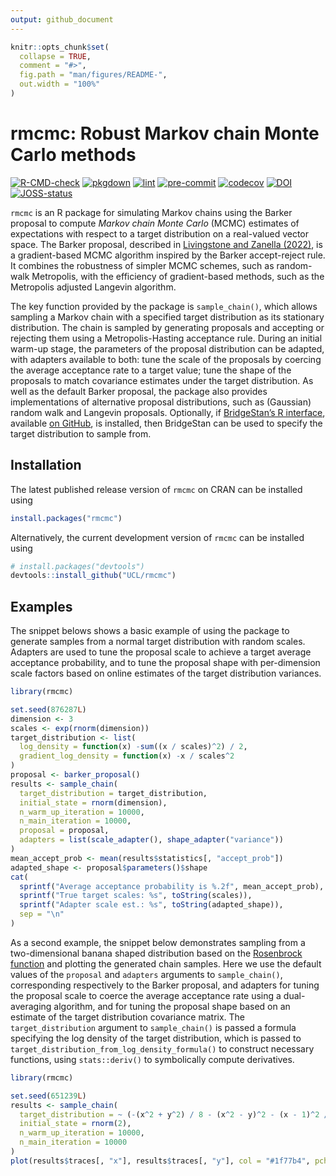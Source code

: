 ```yaml
---
output: github_document
---
```


<!-- README.md is generated from README.Rmd. Please edit that file -->

```r
knitr::opts_chunk$set(
  collapse = TRUE,
  comment = "#>",
  fig.path = "man/figures/README-",
  out.width = "100%"
)
```

# rmcmc: Robust Markov chain Monte Carlo methods

<!-- badges: start -->
[![R-CMD-check](https://github.com/UCL/rmcmc/actions/workflows/R-CMD-check.yaml/badge.svg)](https://github.com/UCL/rmcmc/actions/workflows/R-CMD-check.yaml)
[![pkgdown](https://github.com/UCL/rmcmc/actions/workflows/pkgdown.yaml/badge.svg)](https://github.com/UCL/rmcmc/actions/workflows/pkgdown.yaml)
[![lint](https://github.com/UCL/rmcmc/actions/workflows/lint.yaml/badge.svg)](https://github.com/UCL/rmcmc/actions/workflows/lint.yaml)
[![pre-commit](https://github.com/UCL/rmcmc/actions/workflows/pre-commit.yaml/badge.svg)](https://github.com/UCL/rmcmc/actions/workflows/pre-commit.yaml)
[![codecov](https://codecov.io/github/UCL/rmcmc/graph/badge.svg?token=PL8557fpgT)](https://app.codecov.io/github/UCL/rmcmc)
[![DOI](https://zenodo.org/badge/DOI/10.5281/zenodo.14804043.svg)](https://doi.org/10.5281/zenodo.14804043)
[![JOSS-status](https://joss.theoj.org/papers/b3d646dcf01299076e8a724ec8d909dc/status.svg)](https://joss.theoj.org/papers/b3d646dcf01299076e8a724ec8d909dc)
<!-- badges: end -->

`rmcmc` is an R package for simulating Markov chains using the Barker proposal
to compute _Markov chain Monte Carlo_ (MCMC) estimates of expectations with
respect to a target distribution on a real-valued vector space. 
The Barker proposal, described in [Livingstone and Zanella (2022)](https://doi.org/10.1111/rssb.12482), 
is a gradient-based MCMC algorithm inspired by the Barker accept-reject rule. 
It combines the robustness of simpler MCMC schemes, such as random-walk Metropolis, 
with the efficiency of gradient-based methods, such as the Metropolis adjusted Langevin algorithm.

The key function provided by the package is `sample_chain()`, 
which allows sampling a Markov chain with a specified target distribution as its stationary distribution.
The chain is sampled by generating proposals 
and accepting or rejecting them using a Metropolis-Hasting acceptance rule. 
During an initial warm-up stage, the parameters of the proposal distribution can be adapted, 
with adapters available to both: 
tune the scale of the proposals by coercing the average acceptance rate to a target value; 
tune the shape of the proposals to match covariance estimates under the target distribution. 
As well as the default Barker proposal, the package also provides implementations of alternative proposal distributions, such as (Gaussian) random walk and Langevin proposals. 
Optionally, if [BridgeStan's R interface](https://roualdes.github.io/bridgestan/latest/languages/r.html),
available [on GitHub](https://github.com/roualdes/bridgestan), is installed, 
then BridgeStan can be used to specify the target distribution to sample from.

## Installation

The latest published release version of `rmcmc` on CRAN can be installed using

```r
install.packages("rmcmc")
```

Alternatively, the current development version of `rmcmc` can be installed using

``` r
# install.packages("devtools")
devtools::install_github("UCL/rmcmc")
```

## Examples

The snippet belows shows a basic example of using the package to generate samples from a normal target distribution with random scales. 
Adapters are used to tune the proposal scale to achieve a target average acceptance probability,
and to tune the proposal shape with per-dimension scale factors based on online estimates of the target distribution variances.

```r
library(rmcmc)

set.seed(876287L)
dimension <- 3
scales <- exp(rnorm(dimension))
target_distribution <- list(
  log_density = function(x) -sum((x / scales)^2) / 2,
  gradient_log_density = function(x) -x / scales^2
)
proposal <- barker_proposal()
results <- sample_chain(
  target_distribution = target_distribution,
  initial_state = rnorm(dimension),
  n_warm_up_iteration = 10000,
  n_main_iteration = 10000,
  proposal = proposal,
  adapters = list(scale_adapter(), shape_adapter("variance"))
)
mean_accept_prob <- mean(results$statistics[, "accept_prob"])
adapted_shape <- proposal$parameters()$shape
cat(
  sprintf("Average acceptance probability is %.2f", mean_accept_prob),
  sprintf("True target scales: %s", toString(scales)),
  sprintf("Adapter scale est.: %s", toString(adapted_shape)),
  sep = "\n"
)
```

As a second example, the snippet below demonstrates sampling from a two-dimensional banana shaped distribution based on the [Rosenbrock function](https://en.wikipedia.org/wiki/Rosenbrock_function) and plotting the generated chain samples.
Here we use the default values of the `proposal` and `adapters` arguments to `sample_chain()`,
corresponding respectively to the Barker proposal, and adapters for tuning the proposal scale to coerce the average acceptance rate using a dual-averaging algorithm,
and for tuning the proposal shape based on an estimate of the target distribution covariance matrix.
The `target_distribution` argument to `sample_chain()` is passed a formula specifying the log density of the target distribution, which is passed to `target_distribution_from_log_density_formula()` to construct necessary functions,
using `stats::deriv()` to symbolically compute derivatives.


```r
library(rmcmc)

set.seed(651239L)
results <- sample_chain(
  target_distribution = ~ (-(x^2 + y^2) / 8 - (x^2 - y)^2 - (x - 1)^2 / 100),
  initial_state = rnorm(2),
  n_warm_up_iteration = 10000,
  n_main_iteration = 10000
)
plot(results$traces[, "x"], results$traces[, "y"], col = "#1f77b4", pch = 20)
```

